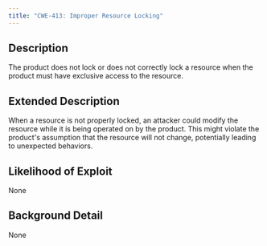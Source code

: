 ```yaml
---
title: "CWE-413: Improper Resource Locking"
---
```


## Description
The product does not lock or does not correctly lock a resource when the product must have exclusive access to the resource.

## Extended Description
When a resource is not properly locked, an attacker could modify the resource while it is being operated on by the product. This might violate the product's assumption that the resource will not change, potentially leading to unexpected behaviors.

## Likelihood of Exploit
None

## Background Detail
None
        